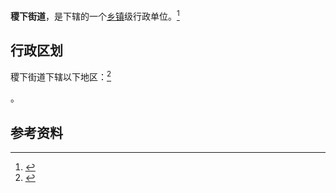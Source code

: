 {{中国乡级行政区|37/03/05/004/000}}

'''稷下街道'''，是{{PRC admin/fullname|37/03/05/004/000|3}}下辖的一个[[乡镇|乡镇]]级行政单位。<ref>{{PRC admin/ref sgc|{{PRC admin/parent|37/03/05/004/000}}}}</ref>

== 行政区划 ==

稷下街道下辖以下地区：<ref>{{PRC admin/ref sgc|37/03/05/004/000}}</ref>

{{PRC admin/children|37/03/05/004/000}}。

== 参考资料 ==

{{reflist}}

{{行政区划小作品}}
{{PRC admin/navcat|37/03/05/004/000}}